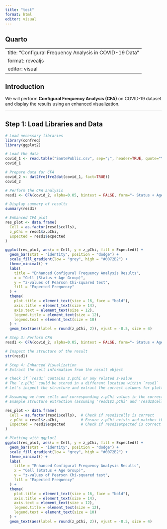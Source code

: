 ```yaml
---
title: "test"
format: html
editor: visual
---
```


## Quarto

---
title: "Configural Frequency Analysis in COVID-19 Data"
format: revealjs
editor: visual
---

## Introduction

We will perform **Configural Frequency Analysis (CFA)** on COVID-19 dataset and display the results using an enhanced visualization.

---

## Step 1: Load Libraries and Data

```r
# Load necessary libraries
library(confreq)
library(ggplot2)

# Load the data
covid_1 <- read.table("SantePublic.csv", sep=";", header=TRUE, quote="\"")
covid_1
```


```r
# Prepare data for CFA
covid_2 <- dat2fre(fre2dat(covid_1, fact=TRUE))
covid_2
```

```r
# Perform the CFA analysis
resd1 <- CFA(covid_2, alpha=0.05, bintest = FALSE, form="~ Status + Age")

# Display summary of results
summary(resd1)

```

```r
# Enhanced CFA plot
res_plot <- data.frame(
  Cell = as.factor(resd1$cells),
  z_pChi = resd1$z.pChi,
  Expected = resd1$expected
)

ggplot(res_plot, aes(x = Cell, y = z_pChi, fill = Expected)) +
  geom_bar(stat = "identity", position = "dodge") +
  scale_fill_gradient(low = "grey", high = "#0072B2") +
  theme_minimal() +
  labs(
    title = "Enhanced Configural Frequency Analysis Results",
    x = "Cell (Status + Age Group)",
    y = "z-values of Pearson Chi-squared test",
    fill = "Expected Frequency"
  ) +
  theme(
    plot.title = element_text(size = 16, face = "bold"),
    axis.title = element_text(size = 14),
    axis.text = element_text(size = 12),
    legend.title = element_text(size = 12),
    legend.text = element_text(size = 10)
  ) +
  geom_text(aes(label = round(z_pChi, 2)), vjust = -0.5, size = 4)

```

```r
# Step 3: Perform CFA
resd1 <- CFA(covid_2, alpha=0.05, bintest = FALSE, form="~ Status + Age")

# Inspect the structure of the result
str(resd1)

# Step 4: Enhanced Visualization
# Extract the cell information from the result object

# Check if `resd1` contains z.pChi or any related z-value
# The `z.pChi` could be stored in a different location within `resd1`
# Let's inspect the structure and extract the correct columns for plotting

# Assuming we have cells and corresponding z.pChi values in the correct structure
# Example structure extraction (assuming 'resd1$z.pChi' and 'resd1$cells' are correctly available)

res_plot <- data.frame(
  Cell = as.factor(resd1$cells),  # Check if resd1$cells is correct
  z_pChi = resd1$z.pChi,          # Ensure z.pChi exists and matches this name
  Expected = resd1$expected       # Check if resd1$expected is correct
)

# Plotting with ggplot2
ggplot(res_plot, aes(x = Cell, y = z_pChi, fill = Expected)) +
  geom_bar(stat = "identity", position = "dodge") +
  scale_fill_gradient(low = "grey", high = "#0072B2") +
  theme_minimal() +
  labs(
    title = "Enhanced Configural Frequency Analysis Results",
    x = "Cell (Status + Age Group)",
    y = "z-values of Pearson Chi-squared test",
    fill = "Expected Frequency"
  ) +
  theme(
    plot.title = element_text(size = 16, face = "bold"),
    axis.title = element_text(size = 14),
    axis.text = element_text(size = 12),
    legend.title = element_text(size = 12),
    legend.text = element_text(size = 10)
  ) +
  geom_text(aes(label = round(z_pChi, 2)), vjust = -0.5, size = 4)

```

